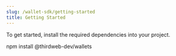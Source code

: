 ```yaml
---
slug: /wallet-sdk/getting-started
title: Getting Started
---
```



To get started, install the required dependencies into your project.

<CodeBlock language="bash">
  npm install @thirdweb-dev/wallets
</CodeBlock>

<br />